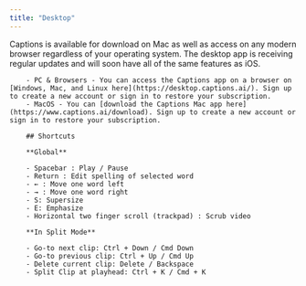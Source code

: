```yaml
---
title: "Desktop"
---
```


Captions is available for download on Mac as well as access on any modern browser regardless of your operating system. The desktop app is receiving regular updates and will soon have all of the same features as iOS.

        - PC & Browsers - You can access the Captions app on a browser on [Windows, Mac, and Linux here](https://desktop.captions.ai/). Sign up to create a new account or sign in to restore your subscription.
        - MacOS - You can [download the Captions Mac app here](https://www.captions.ai/download). Sign up to create a new account or sign in to restore your subscription.

        ## Shortcuts

        **Global**

        - Spacebar : Play / Pause
        - Return : Edit spelling of selected word
        - ← : Move one word left
        - → : Move one word right
        - S: Supersize
        - E: Emphasize
        - Horizontal two finger scroll (trackpad) : Scrub video

        **In Split Mode**

        - Go-to next clip: Ctrl + Down / Cmd Down
        - Go-to previous clip: Ctrl + Up / Cmd Up
        - Delete current clip: Delete / Backspace
        - Split Clip at playhead: Ctrl + K / Cmd + K